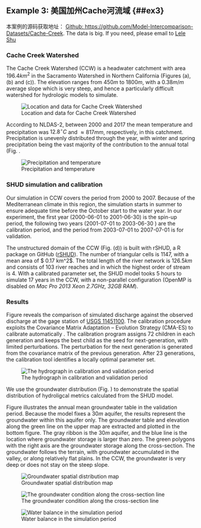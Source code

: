 ## Example 3: 美国加州Cache河流域 {##ex3}

本案例的源码获取地址：
<!-- [![DOI](https://zenodo.org/badge/226413148.svg)](https://zenodo.org/badge/latestdoi/226413148) and -->
[Github: https://github.com/Model-Intercomparison-Datasets/Cache-Creek](https://github.com/Model-Intercomparison-Datasets/Cache-Creek). The data is big. If you need, please email to [Lele Shu](mailto:shulele@lzb.ac.cn)


### Cache Creek Watershed

The Cache Creek Watershed (CCW) is a headwater catchment with area $196.4 km^2$  in the Sacramento Watershed in Northern California (Figures \ref{fig:sh} (a), (b) and (c)). The elevation ranges from $450 m$ to $1800 m$, with a $0.38 m/m$ average slope which is very steep, and hence a particularly difficult watershed for hydrologic models to simulate.

![Location and data for Cache Creek Watershed](Fig/Example/CacheCreek/sac5_map.png)

According to NLDAS-2, between 2000 and 2017 the mean temperature and precipitation was $12.8 ^\circ C$ and $\approx 817 mm$, respectively, in this catchment. Precipitation is unevenly distributed through the year, with winter and spring precipitation being the vast majority of the contribution to the annual total (Fig. \ref{fig:sh_pt}.

![Precipitation and temperature](Fig/Example/CacheCreek/sac5_PT.png)

### SHUD simulation and calibration

Our simulation in CCW covers the period from 2000 to 2007. Because of the Mediterranean climate in this region, the simulation starts in summer to ensure adequate time before the October start to the water year. In our experiment, the first year (2000-06-01 to 2001-06-30) is the spin-up period, the following two years (2001-07-01 to 2003-06-30 ) are the calibration period, and the period from 2003-07-01 to 2007-07-01 is for validation.

The unstructured domain of the CCW (Fig. \ref{fig:sh} (d)) is built with rSHUD, a R package on GitHub ([rSHUD]( https://github.com/shud-system/rSHUD)). The number of triangular cells is 1147, with a mean area of $ 0.17 km^2$. The total length of the river network is $126.5 km$ and consists of 103 river reaches and in which the highest order of stream is 4. With a calibrated parameter set, the SHUD model tooks 5 hours to simulate 17 years in the CCW, with a non-parallel configuration (OpenMP is disabled on *Mac Pro 2013 Xeon 2.7GHz, 32GB RAM*).

### Results

Figure \ref{fig:sh_calib} reveals the comparison of simulated discharge against the observed discharge at the gage station of [USGS 11451100](https://waterdata.usgs.gov/ca/nwis/uv/?site_no=11451100).
The calibration procedure exploits the Covariance Matrix Adaptation -- Evolution Strategy (CMA-ES) to calibrate automatically \citep{Hansen2016}. The calibration program assigns 72 children in each generation and keeps the best child as the seed for next-generation, with limited perturbations. The perturbation for the next generation is generated from the covariance matrix of the previous generation. After 23 generations, the calibration tool identifies a locally optimal parameter set.

![The hydrograph in calibration and validation period](Fig/Example/CacheCreek/sac5_hydrograph_daily.png)

We use the groundwater distribution (Fig. \ref{fig:sh_gw}) to demonstrate the spatial distribution of hydroligcal metrics calculated from the SHUD model.

Figure \ref{fig:sh_gw} illustrates the annual mean groundwater table in the validation period. Because the model fixes a $30 m$ aquifer, the results represent the groundwater within this aquifer only.
 The groundwater table and elevation along the green line on the upper map are extracted and plotted in the bottom figure. The gray ribbon is the $30 m$ aquifer, and the blue line is the location where groundwater storage is larger than zero. The green polygons with the right axis are the groundwater storage along the cross-section.  The groundwater follows the terrain, with groundwater accumulated in the valley, or along relatively flat plains. In the CCW, the groundwater is very deep or does not stay on the steep slope.


![Groundwater spatial distribution map](Fig/Example/CacheCreek/sac5_rgw.png)

![The groundwater condition along the cross-section line](Fig/Example/CacheCreek/sac5_sgw.png)

![Water balance in the simulation period](Fig/Example/CacheCreek/sac5_wb.png)

